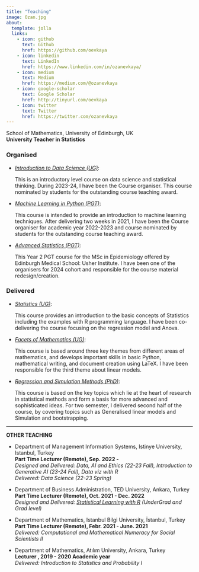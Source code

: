 ```yaml
---
title: "Teaching"
image: Ozan.jpg
about:
  template: jolla
  links:
    - icon: github
      text: Github
      href: https://github.com/oevkaya
    - icon: linkedin
      text: LinkedIn
      href: https://www.linkedin.com/in/ozanevkaya/
    - icon: medium
      text: Medium
      href: https://medium.com/@ozanevkaya
    - icon: google-scholar
      text: Google Scholar
      href: http://tinyurl.com/oevkaya
    - icon: twitter
      text: Twitter
      href: https://twitter.com/ozanevkaya
---
```


School of Mathematics, University of Edinburgh, UK\
**University Teacher in Statistics**

::: justify-text
### Organised {.test}

-   [*Introduction to Data Science (UG)*](http://www.drps.ed.ac.uk/24-25/dpt/cxmath08077.htm):

    <div class="justify-text">

    This is an introductory level course on data science and statistical thinking. During 2023-24, I have been the Course organiser. This course nominated by students for the outstanding course teaching award.
:::

-   [*Machine Learning in Python (PGT)*](http://www.drps.ed.ac.uk/24-25/dpt/cxmath11205.htm):

    ::: justify-text
    This course is intended to provide an introduction to machine learning techniques. After delivering two weeks in 2021, I have been the Course organiser for academic year 2022-2023 and course nominated by students for the outstanding course teaching award.
    :::

-   [*Advanced Statistics (PGT)*](http://www.drps.ed.ac.uk/23-24/dpt/cx_sb_math.htm):

    ::: justify-text
    This Year 2 PGT course for the MSc in Epidemiology offered by Edinburgh Medical School: Usher Institute. I have been one of the organisers for 2024 cohort and responsible for the course material redesign/creation.
    :::

### Delivered {.test}

-   [*Statistics (UG)*](http://www.drps.ed.ac.uk/24-25/dpt/cxmath08051.htm):

    ::: justify-text
    This course provides an introduction to the basic concepts of Statistics including the examples with R programming language. I have been co-delivering the course focusing on the regression model and Anova.
    :::

-   [*Facets of Mathematics (UG)*](http://www.drps.ed.ac.uk/23-24/dpt/cx_sb_math.htm):

    ::: justify-text
    This course is based around three key themes from different areas of mathematics, and develops important skills in basic Python, mathematical writing, and document creation using LaTeX. I have been responsible for the third theme about linear models.
    :::
    
-   [*Regression and Simulation Methods (PhD)*](https://smstc.ac.uk/modules/regression-and-simulation-methods):

    ::: justify-text
    This course is based on the key topics which lie at the heart of research in statistical methods and form a basis for more advanced and sophisticated ideas. For two semester, I delivered second half of the course, by covering topics such as Generalised linear models and Simulation and bootstrapping. 
    :::

------------------------------------------------------------------------

**OTHER TEACHING**

<p style="text-align: justify;">

-   Department of Management Information Systems, Istinye University, Istanbul, Turkey\
    **Part Time Lecturer (Remote), Sep. 2022 -**\
    *Designed and Delivered: Data, AI and Ethics (22-23 Fall), Introduction to Generative AI (23-24 Fall), Data viz with R*\
    *Delivered: Data Science (22-23 Spring)*

-   Department of Business Administration, TED University, Ankara, Turkey\
    **Part Time Lecturer (Remote), Oct. 2021 - Dec. 2022**\
    *Designed and Delivered: [Statistical Learning with R](https://github.com/oevkaya/Stats_Learn_website) (UnderGrad and Grad level)*

-   Department of Mathematics, Istanbul Bilgi University, İstanbul, Turkey\
    **Part Time Lecturer (Remote), Febr. 2021 - June. 2021**\
    *Delivered: Computational and Mathematical Numeracy for Social Scientists II*

-   Department of Mathematics, Atılım University, Ankara, Turkey\
    **Lecturer , 2019 - 2020 Academic year**\
    *Delivered: Introduction to Statistics and Probability I*

<p style="text-align: justify;">
